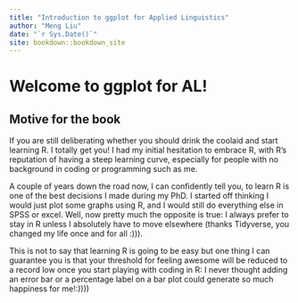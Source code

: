 ```yaml
--- 
title: "Introduction to ggplot for Applied Linguistics"
author: "Meng Liu"
date: "`r Sys.Date()`"
site: bookdown::bookdown_site
---
```


# Welcome to ggplot for AL!

## Motive for the book

If you are still deliberating whether you should drink the coolaid and start learning R. I totally get you! I had my initial hesitation to embrace R, with R's reputation of having a steep learning curve, especially for people with no background in coding or programming such as me. 

A couple of years down the road now, I can confidently tell you, to learn R is one of the best decisions I made during my PhD. I started off thinking I would just plot some graphs using R, and I would still do everything else in SPSS or excel. Well, now pretty much the opposite is true: I always prefer to stay in R unless I absolutely have to move elsewhere (thanks Tidyverse, you changed my life once and for all :))). 

This is not to say that learning R is going to be easy but one thing I can guarantee you is that your threshold for feeling awesome will be reduced to a record low once you start playing with coding in R: I never thought adding an error bar or a percentage label on a bar plot could generate so much happiness for me!:))))





